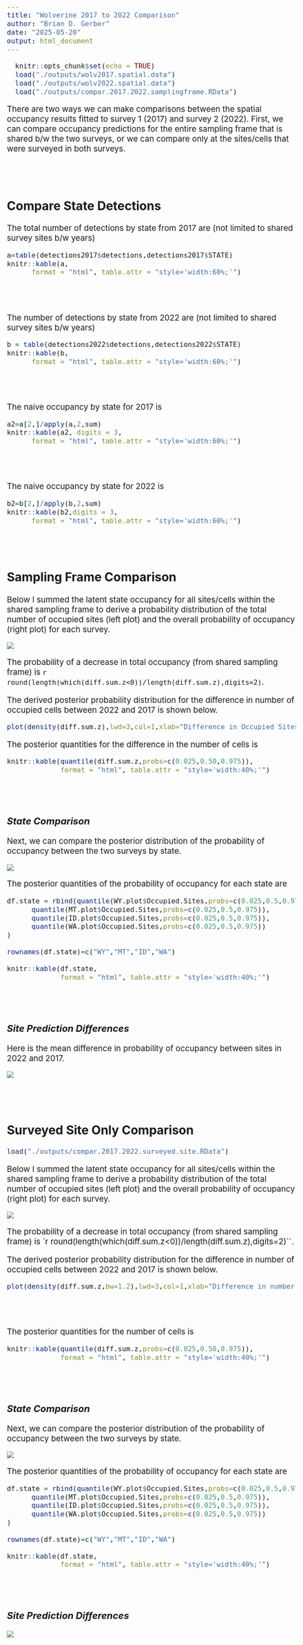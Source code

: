 ```yaml
---
title: "Wolverine 2017 to 2022 Comparison"
author: "Brian D. Gerber"
date: "2025-05-20"
output: html_document
---
```


<style type="text/css">
.main-container {
  max-width: 1800px;
  margin-left: auto;
  margin-right: auto;
}
</style>

<style type="text/css">
  body{
  font-size: 14pt;
}
</style>


```r
  knitr::opts_chunk$set(echo = TRUE)
  load("./outputs/wolv2017.spatial.data")
  load("./outputs/wolv2022.spatial.data")
  load("./outputs/compar.2017.2022.samplingframe.RData")
```


There are two ways we can make comparisons between the spatial occupancy results fitted to survey 1 (2017) and survey 2 (2022). First, we can compare occupancy predictions for the entire sampling frame that is shared b/w the two surveys, or we can compare only at the sites/cells that were surveyed in both surveys.

<br>
<br>

## Compare State Detections

The total number of detections by state from 2017 are (not limited to shared survey sites b/w years)

```r
a=table(detections2017$detections,detections2017$STATE)
knitr::kable(a,
      format = "html", table.attr = "style='width:60%;'")
```

<br>
<br>

The number of detections by state from 2022 are (not limited to shared survey sites b/w years)

```r
b = table(detections2022$detections,detections2022$STATE)
knitr::kable(b,
      format = "html", table.attr = "style='width:60%;'")
```

<br>
<br>


The naive occupancy by state for 2017 is

```r
a2=a[2,]/apply(a,2,sum)
knitr::kable(a2, digits = 3,
      format = "html", table.attr = "style='width:60%;'")
```

<br>
<br>


The naive occupancy by state for 2022 is

```r
b2=b[2,]/apply(b,2,sum)
knitr::kable(b2,digits = 3,
      format = "html", table.attr = "style='width:60%;'")
```

<br>
<br>


## **Sampling Frame Comparison**

Below I summed the latent state occupancy for all sites/cells within the shared sampling frame to derive a probability distribution of the total number of occupied sites (left plot) and the overall probability of occupancy (right plot) for each survey.

![](./plots/plot.2017.2022.same.sampling.frame.comparison.png)

The probability of a decrease in total occupancy (from shared sampling frame) is `r round(length(which(diff.sum.z<0))/length(diff.sum.z),digits=2)`.

The derived posterior probability distribution for the difference in number of occupied cells between 2022 and 2017 is shown below.

```r
plot(density(diff.sum.z),lwd=3,col=1,xlab="Difference in Occupied Sites",main="Comparison of occupancy results b/w 2022 and 2017")
```

The posterior quantities for the difference in the number of cells is
```r
knitr::kable(quantile(diff.sum.z,probs=c(0.025,0.50,0.975)),
             format = "html", table.attr = "style='width:40%;'")
```

<br>
<br>


### *State Comparison*

Next, we can compare the posterior distribution of the probability of occupancy between the two surveys by state.

![](./plots/plot.state.comparison.sampling.frame.2017.2022.png)

The posterior quantities of the probability of occupancy for each state are

```r
df.state = rbind(quantile(WY.plot$Occupied.Sites,probs=c(0.025,0.5,0.975)),
      quantile(MT.plot$Occupied.Sites,probs=c(0.025,0.5,0.975)),
      quantile(ID.plot$Occupied.Sites,probs=c(0.025,0.5,0.975)),
      quantile(WA.plot$Occupied.Sites,probs=c(0.025,0.5,0.975))
)

rownames(df.state)=c("WY","MT","ID","WA")

knitr::kable(df.state,
             format = "html", table.attr = "style='width:40%;'")
```

<br>
<br>


### *Site Prediction Differences*

Here is the mean difference in probability of occupancy between sites in 2022 and 2017.

![](./plots/plot.occ.diff.comparison.sampling.frame.2017.2022.png)

<br>
<br>

## **Surveyed Site Only Comparison**

```r
load("./outputs/compar.2017.2022.surveyed.site.RData")
```

Below I summed the latent state occupancy for all sites/cells within the shared sampling frame to derive a probability distribution of the total number of occupied sites (left plot) and the overall probability of occupancy (right plot) for each survey.

![](./plots/plot.2017.2022.same.sites.comparison.png)

The probability of a decrease in total occupancy (from shared sampling frame) is `r round(length(which(diff.sum.z<0))/length(diff.sum.z),digits=2)``.

The derived posterior probability distribution for the difference in number of occupied cells between 2022 and 2017 is shown below.

```r
plot(density(diff.sum.z,bw=1.2),lwd=3,col=1,xlab="Difference in number of sites",main="Comparison of occupancy results b/w 2022 and 2017")
```

<br>
<br>


The posterior quantities for the number of cells is

```r
knitr::kable(quantile(diff.sum.z,probs=c(0.025,0.50,0.975)),
             format = "html", table.attr = "style='width:40%;'")
```

<br>
<br>


### *State Comparison*

Next, we can compare the posterior distribution of the probability of occupancy between the two surveys by state.

![](./plots/plot.state.comparison.sites.2017.2022.png)

The posterior quantities of the probability of occupancy for each state are

```r
df.state = rbind(quantile(WY.plot$Occupied.Sites,probs=c(0.025,0.5,0.975)),
      quantile(MT.plot$Occupied.Sites,probs=c(0.025,0.5,0.975)),
      quantile(ID.plot$Occupied.Sites,probs=c(0.025,0.5,0.975)),
      quantile(WA.plot$Occupied.Sites,probs=c(0.025,0.5,0.975))
)

rownames(df.state)=c("WY","MT","ID","WA")

knitr::kable(df.state,
             format = "html", table.attr = "style='width:40%;'")
```

<br>
<br>


### *Site Prediction Differences*

![](./plots/plot.occ.diff.comparison.sites.2017.2022.png)





